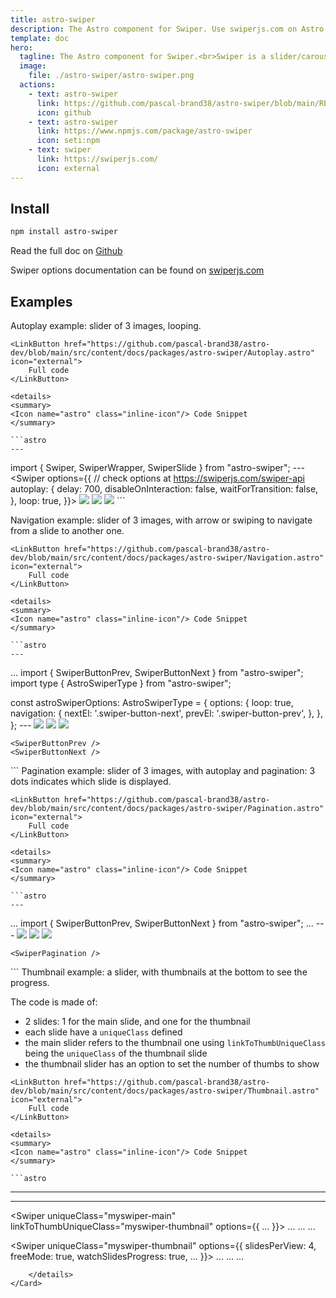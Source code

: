 ```yaml
---
title: astro-swiper
description: The Astro component for Swiper. Use swiperjs.com on Astro.
template: doc
hero:
  tagline: The Astro component for Swiper.<br>Swiper is a slider/carousel written in TypeScript.
  image:
    file: ./astro-swiper/astro-swiper.png
  actions:
    - text: astro-swiper
      link: https://github.com/pascal-brand38/astro-swiper/blob/main/README.md
      icon: github
    - text: astro-swiper
      link: https://www.npmjs.com/package/astro-swiper
      icon: seti:npm
    - text: swiper
      link: https://swiperjs.com/
      icon: external
---
```




## Install

```bash
npm install astro-swiper
```

Read the full doc on
[Github](https://github.com/pascal-brand38/astro-swiper/blob/main/README.md)

Swiper options documentation can be found on [swiperjs.com](https://swiperjs.com/swiper-api#parameters)


## Examples

<Card title="Autoplay Example" icon="pencil">
	Autoplay example: slider of 3 images, looping.

  <div class="not-content">
	  <Autoplay/>
  </div>

	<LinkButton href="https://github.com/pascal-brand38/astro-dev/blob/main/src/content/docs/packages/astro-swiper/Autoplay.astro" icon="external">
		Full code
	</LinkButton>

	<details>
	<summary>
	<Icon name="astro" class="inline-icon"/> Code Snippet
	</summary>

	```astro
	---
  import { Swiper, SwiperWrapper, SwiperSlide } from "astro-swiper";
	---
  <Swiper
    options={{    // check options at https://swiperjs.com/swiper-api
      autoplay: {
        delay: 700,
        disableOnInteraction: false,
        waitForTransition: false,
      },
      loop: true,
    }}>
    <SwiperWrapper>
      <SwiperSlide> <img src=... /> </SwiperSlide>
      <SwiperSlide> <img src=... /> </SwiperSlide>
      <SwiperSlide> <img src=... /> </SwiperSlide>
    </SwiperWrapper>
  </Swiper>
	```
	</details>
</Card>



<Card title="Navigation Example" icon="pencil">
	Navigation example: slider of 3 images, with arrow or swiping to navigate
  from a slide to another one.

  <div class="not-content">
	  <Navigation/>
  </div>

	<LinkButton href="https://github.com/pascal-brand38/astro-dev/blob/main/src/content/docs/packages/astro-swiper/Navigation.astro" icon="external">
		Full code
	</LinkButton>

	<details>
	<summary>
	<Icon name="astro" class="inline-icon"/> Code Snippet
	</summary>

	```astro
	---
  ...
  import { SwiperButtonPrev, SwiperButtonNext } from "astro-swiper";
  import type { AstroSwiperType } from "astro-swiper";

  const astroSwiperOptions: AstroSwiperType = {
    options: {
      loop: true,
      navigation: {
        nextEl: '.swiper-button-next',
        prevEl: '.swiper-button-prev',
      },
    },
  };
	---
  <Swiper>
    <SwiperWrapper>
      <SwiperSlide> <img src=... /> </SwiperSlide>
      <SwiperSlide> <img src=... /> </SwiperSlide>
      <SwiperSlide> <img src=... /> </SwiperSlide>
    </SwiperWrapper>

    <SwiperButtonPrev />
    <SwiperButtonNext />
  </Swiper>
```
	</details>
</Card>


<Card title="Pagination Example" icon="pencil">
	Pagination example: slider of 3 images, with autoplay and pagination:
  3 dots indicates which slide is displayed.

  <div class="not-content">
	  <Pagination/>
  </div>

	<LinkButton href="https://github.com/pascal-brand38/astro-dev/blob/main/src/content/docs/packages/astro-swiper/Pagination.astro" icon="external">
		Full code
	</LinkButton>

	<details>
	<summary>
	<Icon name="astro" class="inline-icon"/> Code Snippet
	</summary>

	```astro
	---
  ...
  import { SwiperButtonPrev, SwiperButtonNext } from "astro-swiper";
  ...
	---
  <Swiper>
    <SwiperWrapper>
      <SwiperSlide> <img src=... /> </SwiperSlide>
      <SwiperSlide> <img src=... /> </SwiperSlide>
      <SwiperSlide> <img src=... /> </SwiperSlide>
    </SwiperWrapper>

    <SwiperPagination />
  </Swiper>
```
	</details>
</Card>


<Card title="Thumbnail Example" icon="pencil">
	Thumbnail example: a slider, with thumbnails at the bottom to
  see the progress.

  The code is made of:
  * 2 slides: 1 for the main slide, and one for the thumbnail
  * each slide have a ```uniqueClass``` defined
  * the main slider refers to the thumbnail one using ```linkToThumbUniqueClass``` being the
    ```uniqueClass``` of the thumbnail slide
  * the thumbnail slider has an option to set the number of thumbs to show

  <div class="not-content">
    <Thumbnail/>
  </div>

	<LinkButton href="https://github.com/pascal-brand38/astro-dev/blob/main/src/content/docs/packages/astro-swiper/Thumbnail.astro" icon="external">
		Full code
	</LinkButton>

	<details>
	<summary>
	<Icon name="astro" class="inline-icon"/> Code Snippet
	</summary>

	```astro
  ---
  ---

  <Swiper
    uniqueClass="myswiper-main"
    linkToThumbUniqueClass="myswiper-thumbnail"
    options={{ ... }}>
    <SwiperWrapper>
      <SwiperSlide> ... </SwiperSlide>
      <SwiperSlide> ... </SwiperSlide>
      ...
    </SwiperWrapper>
  </Swiper>

  <Swiper
    uniqueClass="myswiper-thumbnail"
    options={{
      slidesPerView: 4,
      freeMode: true,
      watchSlidesProgress: true,
      ...
    }}>
    <SwiperWrapper>
      <SwiperSlide> ... </SwiperSlide>
      <SwiperSlide> ... </SwiperSlide>
      ...
    </SwiperWrapper>
  </Swiper>
```
	</details>
</Card>
